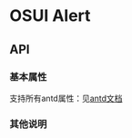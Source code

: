 
<Meta title="设计文档/Tabs 标签页"  />

# OSUI Alert

## API

### 基本属性

支持所有antd属性：见[antd文档](https://ant.design/components/menu-cn/)

### 其他说明

<Canvas>
  <Story name="Demo" story={stories.Demo} />
</Canvas>

<Canvas>
  <Story name="PanelDemo" story={stories.PanelDemo} />
  <Story name="PanelClosableDemo" story={stories.PanelClosableDemo} />
</Canvas>